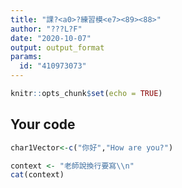 ---
title: "課?<a0>?練習模<e7><89><88>"
author: "???L?F"
date: "2020-10-07"
output: output_format
params:
  id: "410973073"
---

```{r setup, include=FALSE}
knitr::opts_chunk$set(echo = TRUE)
```

## Your code

```{r}
char1Vector<-c("你好","How are you?")
```

```{r}
context <- "老師說換行要寫\\n"
cat(context)
```
```{r}

```
